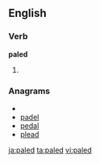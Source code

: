 ==English==

===Verb===
'''paled'''

# {{past of|[[pale]]}}

===Anagrams===
* {{alphagram|adelp}}
* [[padel#English|padel]]
* [[pedal#English|pedal]]
* [[plead#English|plead]]

[[ja:paled]]
[[ta:paled]]
[[vi:paled]]